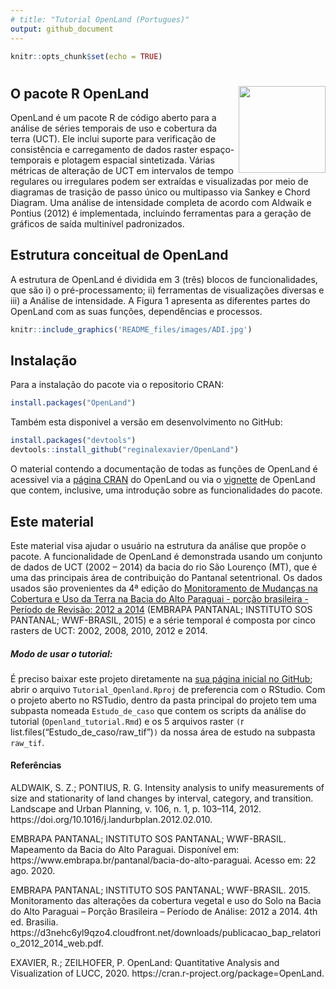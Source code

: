 ```yaml
---
# title: "Tutorial OpenLand (Portugues)"
output: github_document
---
```


<!-- README.md is generated from README.Rmd. Please edit that file -->


```r
knitr::opts_chunk$set(echo = TRUE)
```

# <img src='README_files/images/logo.png' align="right" height="139" />

## O pacote R OpenLand

OpenLand é um pacote R de código aberto para a análise de séries temporais de uso e cobertura da terra (UCT). Ele inclui suporte para verificação de consistência e carregamento de dados raster espaço-temporais e plotagem espacial sintetizada. Várias métricas de alteração de UCT em intervalos de tempo regulares ou irregulares podem ser extraídas e visualizadas por meio de diagramas de trasição de passo único ou multipasso via Sankey e Chord Diagram. Uma análise de intensidade completa de acordo com Aldwaik e Pontius (2012) é implementada, incluindo ferramentas para a geração de gráficos de saída multinível padronizados.

## Estrutura conceitual de OpenLand

A estrutura de OpenLand é dividida em 3 (três) blocos de funcionalidades, que são i) o pré-processamento; ii) ferramentas de visualizações diversas e iii) a Análise de intensidade. A Figura 1 apresenta as diferentes partes do OpenLand com as suas funções, dependências e processos.

```r
knitr::include_graphics('README_files/images/ADI.jpg')
```

## Instalação

Para a instalação do pacote via o repositorio CRAN:

```r
install.packages("OpenLand")
```

Também esta disponivel a versão em desenvolvimento no GitHub:

```r
install.packages("devtools")
devtools::install_github("reginalexavier/OpenLand")
```

O material contendo a documentação de todas as funções de OpenLand é acessivel via a [página CRAN](https://cran.r-project.org/web/packages/OpenLand/index.html) do OpenLand ou via o [vignette](https://reginalexavier.github.io/OpenLand/articles/openland_vignette.html) de OpenLand que contem, inclusive, uma introdução sobre as funcionalidades do pacote.

## Este material
Este material visa ajudar o usuário na estrutura da análise que propõe o pacote. A funcionalidade de OpenLand é demonstrada usando um conjunto de dados de UCT (2002 – 2014) da bacia do rio São Lourenço (MT), que é uma das principais área de contribuição do Pantanal setentrional. Os dados usados são provenientes da 4ª edição do [Monitoramento de Mudanças na Cobertura e Uso da Terra na Bacia do Alto Paraguai - porção brasileira - Período de Revisão: 2012 a 2014](https://www.embrapa.br/pantanal/bacia-do-alto-paraguai) (EMBRAPA PANTANAL; INSTITUTO SOS PANTANAL; WWF-BRASIL, 2015) e a série temporal é composta por cinco rasters de UCT: 2002, 2008, 2010, 2012 e 2014.

##### Modo de usar o tutorial:
É preciso baixar este projeto diretamente na [sua página inicial no GitHub](https://github.com/reginalexavier/Tutorial_OpenLand);  abrir o arquivo `Tutorial_Openland.Rproj` de preferencia com o RStudio. Com o projeto aberto no RSTudio, dentro da pasta principal do projeto tem uma subpasta nomeada `Estudo_de_caso` que contem os scripts da análise do tutorial (`Openland_tutorial.Rmd`) e os 5 arquivos raster `(`r list.files("Estudo_de_caso/raw_tif")`)` da nossa área de estudo na subpasta `raw_tif`.



#### Referências

ALDWAIK, S. Z.; PONTIUS, R. G. Intensity analysis to unify measurements of size and stationarity of land changes by interval, category, and transition. Landscape and Urban Planning, v. 106, n. 1, p. 103–114, 2012. https://doi.org/10.1016/j.landurbplan.2012.02.010.

EMBRAPA PANTANAL; INSTITUTO SOS PANTANAL; WWF-BRASIL. Mapeamento da Bacia do Alto Paraguai. Disponível em: https://www.embrapa.br/pantanal/bacia-do-alto-paraguai. Acesso em: 22 ago. 2020.

EMBRAPA PANTANAL; INSTITUTO SOS PANTANAL; WWF-BRASIL. 2015. Monitoramento das alterações da cobertura vegetal e uso do Solo na Bacia do Alto Paraguai – Porção Brasileira – Período de Análise: 2012 a 2014. 4th ed. Brasilia. https://d3nehc6yl9qzo4.cloudfront.net/downloads/publicacao_bap_relatorio_2012_2014_web.pdf.

EXAVIER, R.; ZEILHOFER, P. OpenLand: Quantitative Analysis and Visualization
of LUCC, 2020. https://cran.r-project.org/package=OpenLand.







